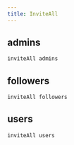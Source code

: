 ```yaml
---
title: InviteAll
---
```


## admins

```js filename="Terminal" copy
inviteAll admins
```


## followers

```js filename="Terminal" copy
inviteAll followers
```


## users

```js filename="Terminal" copy
inviteAll users
```


